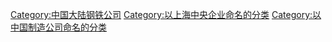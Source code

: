 [[Category:中国大陆钢铁公司|Category:中国大陆钢铁公司]]
[[Category:以上海中央企业命名的分类‎|Category:以上海中央企业命名的分类‎]]
[[Category:以中国制造公司命名的分类|Category:以中国制造公司命名的分类]]